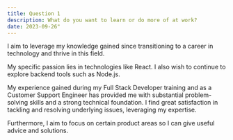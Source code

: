 ```yaml
---
title: Question 1
description: What do you want to learn or do more of at work?
date: 2023-09-26"
---
```


I aim to leverage my knowledge gained since transitioning to a career in technology and thrive in this field. 


My specific passion lies in technologies like React. I also wish to continue to explore backend tools such as Node.js.


My experience gained during my Full Stack Developer training and as a Customer Support Engineer has provided me with substantial problem-solving skills and a strong technical foundation. 
I find great satisfaction in tackling and resolving underlying issues, leveraging my expertise.


Furthermore, I aim to focus on certain product areas so I can give useful advice and solutions.
